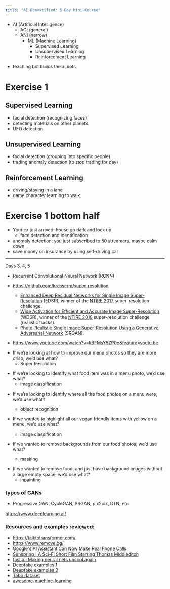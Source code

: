 ```yaml
---
title: "AI Demystified: 5-Day Mini-Course"
---
```


- AI (Artificial Intelligence)
  - AGI (general)
  - ANI (narrow)
    - ML (Machine Learning)
      - Supervised Learning
      - Unsupervised Learning
      - Reinforcement Learning

* teaching bot builds the ai bots

# Exercise 1

## Supervised Learning

- facial detection (recognizing faces)
- detecting materials on other planets
- UFO detection

## Unsupervised Learning

- facial detection (grouping into specific people)
- trading anomaly detection (to stop trading for day)

## Reinforcement Learning

- driving/staying in a lane
- game character learning to walk

# Exercise 1 bottom half

- Your ex just arrived: house go dark and lock up
  - face detection and identification
- anomaly detection: you just subscribed to 50 streamers,
  maybe calm down
- save money on insurance by using self-driving car

---

Days 3, 4, 5

- Recurrent Convolutional Neural Network (RCNN)

- https://github.com/krasserm/super-resolution
  - [Enhanced Deep Residual Networks for Single Image Super-Resolution](https://arxiv.org/abs/1707.02921)
    (EDSR), winner of the
    [NTIRE 2017](http://www.vision.ee.ethz.ch/ntire17/)
    super-resolution challenge.
  - [Wide Activation for Efficient and Accurate Image Super-Resolution](https://arxiv.org/abs/1808.08718)
    (WDSR), winner of the
    [NTIRE 2018](http://www.vision.ee.ethz.ch/ntire18/)
    super-resolution challenge (realistic tracks).
  - [Photo-Realistic Single Image Super-Resolution Using a Generative Adversarial Network](https://arxiv.org/abs/1609.04802)
    (SRGAN).

* https://www.youtube.com/watch?v=kBFMsY5ZP0o&feature=youtu.be

- If we’re looking at how to improve our menu photos so they
  are more crisp, we’d use what?
  - Super Resolution

* If we’re looking to identify what food item was in a menu
  photo, we’d use what?
  - image classification

- If we’re looking to identify where all the food photos on
  a menu were, we’d use what?

  - object recognition

- If we wanted to highlight all our vegan friendly items
  with yellow on a menu, we’d use what?

  - image classification

- If we wanted to remove backgrounds from our food photos,
  we’d use what?
  - masking

* If we wanted to remove food, and just have background
  images without a large empty space, we’d use what?
  - inpainting

### types of GANs

- Progressive GAN, CycleGAN, SRGAN, pix2pix, DTN, etc

https://www.deeplearning.ai/

### Resources and examples reviewed:

* https://talktotransformer.com/
* https://www.remove.bg/
* [Google's AI Assistant Can Now Make Real Phone Calls](https://www.youtube.com/watch?v=JvbHu_bVa_g&feature=youtu.be)
* [Sunspring | A Sci-Fi Short Film Starring Thomas Middleditch](https://www.youtube.com/watch?v=LY7x2Ihqjmc&feature=youtu.be)
* [fast.ai: Making neural nets uncool again](https://www.fast.ai/)
* [Deepfake examples 1](https://www.youtube.com/watch?v=bPhUhypV27w)
* [Deepfake examples 2](https://www.youtube.com/watch?v=Wm3squcz7Aw)
* [Tabo dataset](http://tacodataset.org/)
* [awesome-machine-learning](https://github.com/josephmisiti/awesome-machine-learning)


